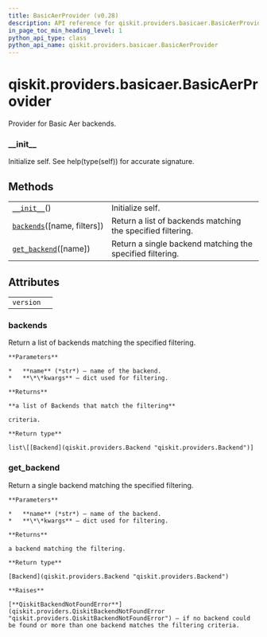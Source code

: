```yaml
---
title: BasicAerProvider (v0.28)
description: API reference for qiskit.providers.basicaer.BasicAerProvider in qiskit v0.28
in_page_toc_min_heading_level: 1
python_api_type: class
python_api_name: qiskit.providers.basicaer.BasicAerProvider
---
```


<span id="qiskit-providers-basicaer-basicaerprovider" />

# qiskit.providers.basicaer.BasicAerProvider

<Class id="qiskit.providers.basicaer.BasicAerProvider" isDedicatedPage={true} github="https://github.com/qiskit/qiskit/tree/stable/0.18/qiskit/providers/basicaer/basicaerprovider.py" signature="BasicAerProvider" modifiers="class">
  Provider for Basic Aer backends.

  ### \_\_init\_\_

  <Function id="qiskit.providers.basicaer.BasicAerProvider.__init__" signature="__init__()">
    Initialize self. See help(type(self)) for accurate signature.
  </Function>

  ## Methods

  |                                                                                                                                            |                                                             |
  | ------------------------------------------------------------------------------------------------------------------------------------------ | ----------------------------------------------------------- |
  | [`__init__`](#qiskit.providers.basicaer.BasicAerProvider.__init__ "qiskit.providers.basicaer.BasicAerProvider.__init__")()                 | Initialize self.                                            |
  | [`backends`](#qiskit.providers.basicaer.BasicAerProvider.backends "qiskit.providers.basicaer.BasicAerProvider.backends")(\[name, filters]) | Return a list of backends matching the specified filtering. |
  | [`get_backend`](#qiskit.providers.basicaer.BasicAerProvider.get_backend "qiskit.providers.basicaer.BasicAerProvider.get_backend")(\[name]) | Return a single backend matching the specified filtering.   |

  ## Attributes

  |           |   |
  | --------- | - |
  | `version` |   |

  ### backends

  <Function id="qiskit.providers.basicaer.BasicAerProvider.backends" signature="backends(name=None, filters=None, **kwargs)">
    Return a list of backends matching the specified filtering.

    **Parameters**

    *   **name** (*str*) – name of the backend.
    *   **\*\*kwargs** – dict used for filtering.

    **Returns**

    **a list of Backends that match the filtering**

    criteria.

    **Return type**

    list\[[Backend](qiskit.providers.Backend "qiskit.providers.Backend")]
  </Function>

  ### get\_backend

  <Function id="qiskit.providers.basicaer.BasicAerProvider.get_backend" signature="get_backend(name=None, **kwargs)">
    Return a single backend matching the specified filtering.

    **Parameters**

    *   **name** (*str*) – name of the backend.
    *   **\*\*kwargs** – dict used for filtering.

    **Returns**

    a backend matching the filtering.

    **Return type**

    [Backend](qiskit.providers.Backend "qiskit.providers.Backend")

    **Raises**

    [**QiskitBackendNotFoundError**](qiskit.providers.QiskitBackendNotFoundError "qiskit.providers.QiskitBackendNotFoundError") – if no backend could be found or more than one backend matches the filtering criteria.
  </Function>
</Class>

